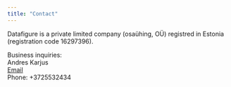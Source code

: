 ```yaml
---
title: "Contact"
---
```


Datafigure is a private limited company (osaühing, OÜ) registred in Estonia (registration code 16297396).

Business inquiries:<br>
Andres Karjus<br>
<a href="mailto:datafigureEU@gmail.com">Email</a><br>
Phone: +3725532434
